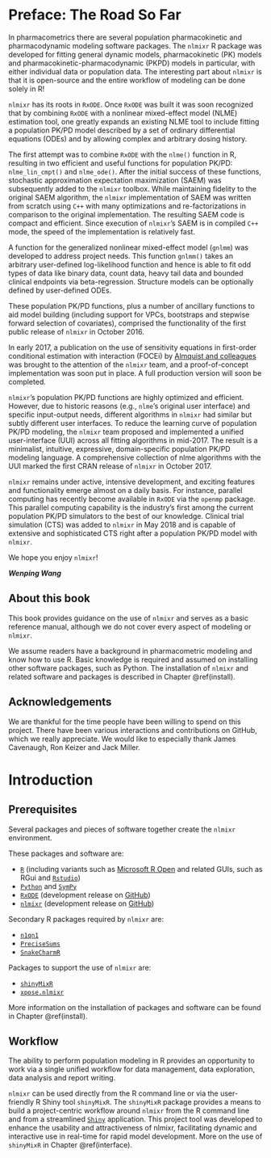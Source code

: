 <!-- Preface -->

# Preface: The Road So Far {-}
In pharmacometrics there are several population pharmacokinetic and pharmacodynamic modeling software packages. The `nlmixr` R package was developed for fitting general dynamic models, pharmacokinetic (PK) models and pharmacokinetic-pharmacodynamic (PKPD) models in particular, with either individual data or population data. The interesting part about `nlmixr` is that it is open-source and the entire workflow of modeling can be done solely in R!

`nlmixr` has its roots in `RxODE`.  Once `RxODE` was built it was soon recognized that by combining `RxODE` with a nonlinear mixed-effect model (NLME) estimation tool, one greatly expands an existing NLME tool to include fitting a population PK/PD model described by a set of ordinary differential equations (ODEs) and by allowing complex and arbitrary dosing history.  

The first attempt was to combine `RxODE` with the `nlme()` function in R, resulting in two efficient and useful functions for population PK/PD: `nlme_lin_cmpt()` and `nlme_ode()`.  After the initial success of these functions, stochastic approximation expectation maximization (SAEM) was subsequently added to the `nlmixr` toolbox.  While maintaining fidelity to the original SAEM algorithm, the `nlmixr` implementation of SAEM was written from scratch using `C++` with many optimizations and re-factorizations in comparison to the original implementation. The resulting SAEM code is compact and efficient. Since execution of `nlmixr`’s SAEM is in compiled `C++` mode, the speed of the implementation is relatively fast.

A function for the generalized nonlinear mixed-effect model (`gnlmm`) was developed to address project needs. This function `gnlmm()` takes an arbitrary user-defined log-likelihood function and hence is able to fit odd types of data like binary data, count data, heavy tail data and bounded clinical endpoints via beta-regression. Structure models can be optionally defined by user-defined ODEs.

These population PK/PD functions, plus a number of ancillary functions to aid model building (including support for VPCs, bootstraps and stepwise forward selection of covariates), comprised the functionality of the first public release of `nlmixr` in October 2016.

In early 2017, a publication on the use of sensitivity equations in first-order conditional estimation with interaction (FOCEi) by [Almquist and colleagues](https://link.springer.com/article/10.1007/s10928-015-9409-1) was brought to the attention of the `nlmixr` team, and a proof-of-concept implementation was soon put in place. A full production version will soon be completed.

`nlmixr`’s population PK/PD functions are highly optimized and efficient. However, due to historic reasons (e.g., `nlme`’s original user interface) and specific input-output needs, different algorithms in `nlmixr` had similar but subtly different user interfaces. To reduce the learning curve of population PK/PD modeling, the `nlmixr` team proposed and implemented a unified user-interface (UUI) across all fitting algorithms in mid-2017. The result is a minimalist, intuitive, expressive, domain-specific population PK/PD modeling language. A comprehensive collection of nlme algorithms with the UUI marked the first CRAN release of `nlmixr` in October 2017.

`nlmixr` remains under active, intensive development, and exciting features and functionality emerge almost on a daily basis. For instance, parallel computing has recently become available in `RxODE` via the `openmp` package. This parallel computing capability is the industry's first among the current population PK/PD simulators to the best of our knowledge. Clinical trial simulation (CTS) was added to `nlmixr` in May 2018 and is capable of extensive and sophisticated CTS right after a population PK/PD model with `nlmixr`.

We hope you enjoy `nlmixr`!

_**Wenping Wang**_

## About this book {-}
This book provides guidance on the use of `nlmixr` and serves as a basic reference manual, although we do not cover every aspect of modeling or `nlmixr`.

We assume readers have a background in pharmacometric modeling and know how to use R. Basic knowledge is required and assumed on installing other software packages, such as Python. The installation of `nlmixr` and related software and packages is described in Chapter \@ref(install).

## Acknowledgements {-}
We are thankful for the time people have been willing to spend on this project. There have been various interactions and contributions on GitHub, which we really appreciate. We would like to especially thank James Cavenaugh, Ron Keizer and Jack Miller.



<!-- First chapter -->
# Introduction {#intro}
## Prerequisites {#prereq}
Several packages and pieces of software together create the `nlmixr` environment.

These packages and software are:

- [`R`](https://cran.r-project.org/) (including variants such as [Microsoft R Open](https://mran.microsoft.com/open) and related GUIs, such as RGui and [`Rstudio`](https://www.rstudio.com/))
- [`Python`](https://www.python.org/) and [`SymPy`](http://www.sympy.org/index.html)
- [`RxODE`](https://cran.r-project.org/package=RxODE) (development release on [GitHub](https://github.com/nlmixrdevelopment/RxODE))
- [`nlmixr`](https://cran.r-project.org/package=nlmixr) (development release on [GitHub](https://github.com/nlmixrdevelopment/nlmixr))

Secondary R packages required by `nlmixr` are:

- [`n1qn1`](https://github.com/nlmixrdevelopment/n1qn1)
- [`PreciseSums`](https://github.com/nlmixrdevelopment/PreciseSums)
- [`SnakeCharmR`](https://github.com/nlmixrdevelopment/SnakeCharmR)

Packages to support the use of `nlmixr` are:

- [`shinyMixR`](https://richardhooijmaijers.github.io/shinyMixR/index.html)
- [`xpose.nlmixr`](https://github.com/nlmixrdevelopment/xpose.nlmixr)

 <!-- placeholder for an illustration -->

More information on the installation of packages and software can be found in Chapter \@ref(install).


## Workflow {#workflow}
The ability to perform population modeling in R provides an opportunity to work via a single unified workflow for data management, data exploration, data analysis and report writing.

`nlmixr` can be used directly from the R command line or via the user-friendly R Shiny tool `shinyMixR`. The `shinyMixR` package provides a means to build a project-centric workflow around `nlmixr` from the R command line and from a streamlined [`Shiny`](https://shiny.rstudio.com/) application. This project tool was developed to enhance the usability and attractiveness of nlmixr, facilitating dynamic and interactive use in real-time for rapid model development. More on the use of `shinyMixR` in Chapter \@ref(interface). 


